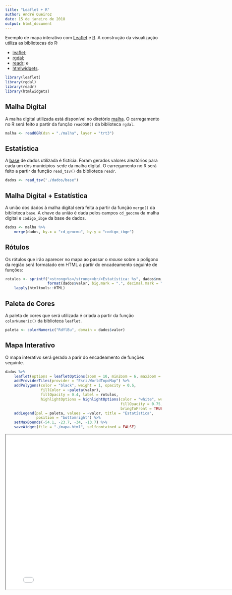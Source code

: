 ```yaml
---
title: "Leaflet + R"
author: André Queiroz
date: 15 de janeiro de 2018
output: html_document
---
```


Exemplo de mapa interativo com [Leaflet](http://leafletjs.com) e
[R](https://cran.r-project.org/). A construção da visualização utiliza as
bibliotecas do R:

* [leaflet](https://cran.r-project.org/web/packages/leaflet/index.html);
* [rgdal](https://cran.r-project.org/web/packages/rgdal/index.html);
* [readr](https://cran.r-project.org/web/packages/readr/index.html); e
* [htmlwidgets](https://cran.r-project.org/web/packages/htmlwidgets/index.html).

```r
library(leaflet)
library(rgdal)
library(readr)
library(htmlwidgets)
```

## Malha Digital

A malha digital utilizada está disponível no diretório [malha](https://github.com/andrequeiroz/leaflet.r/tree/master/malha). O
carregamento no R será feito a partir da função `readOGR()` da biblioteca
`rgdal`.

```r
malha <- readOGR(dsn = "./malha", layer = "trt3")
```

## Estatística

A [base](https://github.com/andrequeiroz/leaflet.r/blob/master/dados/base) de
dados utilizada é fictícia. Foram gerados valores aleatórios para cada um dos
municípios-sede da malha digital. O carregamento no R será feito a partir da
função `read_tsv()` da biblioteca `readr`.

```r
dados <- read_tsv("./dados/base")
```

## Malha Digital + Estatística

A união dos dados à malha digital será feita a partir da função `merge()` da
biblioteca `base`. A chave da união é dada pelos campos `cd_geocmu` da malha
digital e `codigo_ibge` da base de dados.

```r
dados <- malha %>%
    merge(dados, by.x = "cd_geocmu", by.y = "codigo_ibge")
```

## Rótulos

Os rótulos que irão aparecer no mapa ao passar o *mouse* sobre o polígono da
região será formatado em HTML a partir do encadeamento seguinte de funções:

```r
rotulos <- sprintf("<strong>%s</strong><br/>Estatística: %s", dados$nm_municip,
                   format(dados$valor, big.mark = ".", decimal.mark = ",")) %>%
    lapply(htmltools::HTML)
```

## Paleta de Cores

A paleta de cores que será utilizada é criada a partir da função
`colorNumeric()` da biblioteca `leaflet`.

```r
paleta <- colorNumeric("RdYlBu", domain = dados$valor)
```

## Mapa Interativo

O mapa interativo será gerado a parir do encadeamento de funções seguinte.

```r
dados %>%
    leaflet(options = leafletOptions(zoom = 10, minZoom = 6, maxZoom = 10)) %>%
    addProviderTiles(provider = "Esri.WorldTopoMap") %>%
    addPolygons(color = "black", weight = 1, opacity = 0.6,
                fillColor = ~paleta(valor),
                fillOpacity = 0.4, label = rotulos,
                highlightOptions = highlightOptions(color = "white", weight = 2,
                                                    fillOpacity = 0.75,
                                                    bringToFront = TRUE)) %>%
    addLegend(pal = paleta, values = ~valor, title = "Estatística",
              position = "bottomright") %>%
    setMaxBounds(-54.1, -23.7, -34, -13.7) %>%
    saveWidget(file = "./mapa.html", selfcontained = FALSE)
```

<div style="text-align:center">
  <iframe seamless src="mapa.html" width="800" height="500"></iframe>
</div>

